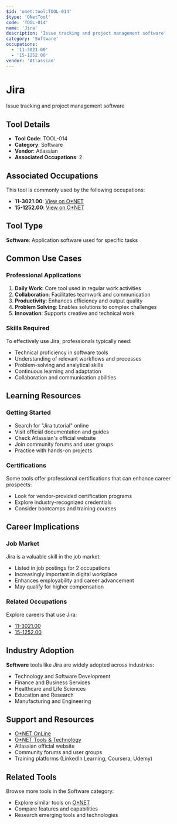 ```yaml
---
$id: 'onet:tool:TOOL-014'
$type: 'ONetTool'
code: 'TOOL-014'
name: 'Jira'
description: 'Issue tracking and project management software'
category: 'Software'
occupations:
  - '11-3021.00'
  - '15-1252.00'
vendor: 'Atlassian'
---
```


# Jira

Issue tracking and project management software

## Tool Details

- **Tool Code**: TOOL-014
- **Category**: Software
- **Vendor**: Atlassian
- **Associated Occupations**: 2

## Associated Occupations

This tool is commonly used by the following occupations:

- **11-3021.00**: [View on O\*NET](https://www.onetonline.org/link/summary/11-3021.00)
- **15-1252.00**: [View on O\*NET](https://www.onetonline.org/link/summary/15-1252.00)

## Tool Type

**Software**: Application software used for specific tasks

## Common Use Cases

### Professional Applications

1. **Daily Work**: Core tool used in regular work activities
2. **Collaboration**: Facilitates teamwork and communication
3. **Productivity**: Enhances efficiency and output quality
4. **Problem Solving**: Enables solutions to complex challenges
5. **Innovation**: Supports creative and technical work

### Skills Required

To effectively use Jira, professionals typically need:

- Technical proficiency in software tools
- Understanding of relevant workflows and processes
- Problem-solving and analytical skills
- Continuous learning and adaptation
- Collaboration and communication abilities

## Learning Resources

### Getting Started

- Search for "Jira tutorial" online
- Visit official documentation and guides
- Check Atlassian's official website
- Join community forums and user groups
- Practice with hands-on projects

### Certifications

Some tools offer professional certifications that can enhance career prospects:

- Look for vendor-provided certification programs
- Explore industry-recognized credentials
- Consider bootcamps and training courses

## Career Implications

### Job Market

Jira is a valuable skill in the job market:

- Listed in job postings for 2 occupations
- Increasingly important in digital workplace
- Enhances employability and career advancement
- May qualify for higher compensation

### Related Occupations

Explore careers that use Jira:

- [11-3021.00](https://www.onetonline.org/link/summary/11-3021.00)
- [15-1252.00](https://www.onetonline.org/link/summary/15-1252.00)

## Industry Adoption

**Software** tools like Jira are widely adopted across industries:

- Technology and Software Development
- Finance and Business Services
- Healthcare and Life Sciences
- Education and Research
- Manufacturing and Engineering

## Support and Resources

- [O\*NET OnLine](https://www.onetonline.org/)
- [O\*NET Tools & Technology](https://www.onetonline.org/find/descriptor/browse/Tools_and_Technology/)
- Atlassian official website
- Community forums and user groups
- Training platforms (LinkedIn Learning, Coursera, Udemy)

## Related Tools

Browse more tools in the Software category:

- Explore similar tools on [O\*NET](https://www.onetonline.org/)
- Compare features and capabilities
- Research emerging tools and technologies

